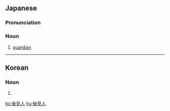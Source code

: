 ==Japanese==
{{ja-kanjitab|こう|けん|にん|yomi=o}}

===Pronunciation===
{{ja-pron|こうけんにん|y=o}}

===Noun===
{{ja-noun|こうけんにん}}

# [[guardian]]

----

==Korean==
{{ko-hanjatab}}

===Noun===
{{ko-noun|hj|hangeul=후견인}}

# {{hanja form of|후견인|[[guardian]]}}

[[ko:後見人]]
[[hu:後見人]]